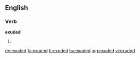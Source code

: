 ==English==

===Verb===
'''exuded'''

# {{past of|exude}}

[[de:exuded]]
[[fa:exuded]]
[[fr:exuded]]
[[hu:exuded]]
[[mg:exuded]]
[[vi:exuded]]